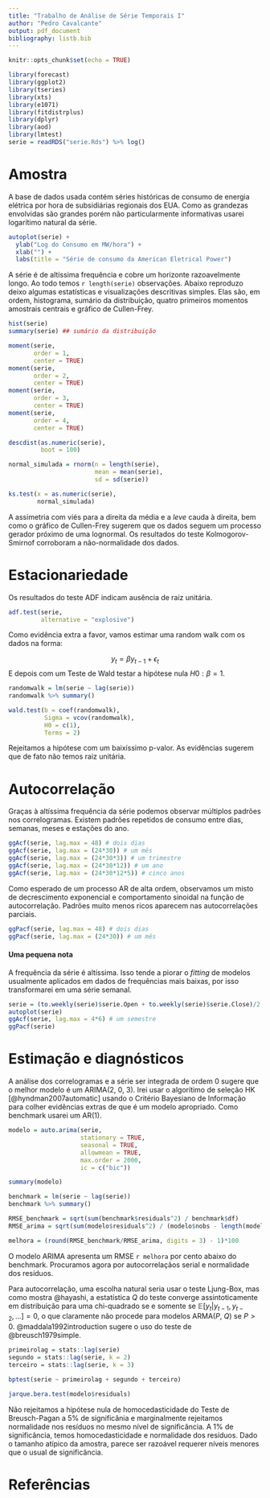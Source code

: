 ```yaml
---
title: "Trabalho de Análise de Série Temporais I"
author: "Pedro Cavalcante"
output: pdf_document
bibliography: listb.bib
---
```


```r
knitr::opts_chunk$set(echo = TRUE)

library(forecast)
library(ggplot2)
library(tseries)
library(xts)
library(e1071)
library(fitdistrplus)
library(dplyr)
library(aod)
library(lmtest)
serie = readRDS("serie.Rds") %>% log()
```

# Amostra

A base de dados usada contém séries históricas de consumo de energia elétrica por hora de subsidiárias regionais dos EUA. Como as grandezas envolvidas são grandes porém não particularmente informativas usarei logarítimo natural da série.

```R

autoplot(serie) +
  ylab("Log do Consumo em MW/hora") + 
  xlab("") +
  labs(title = "Série de consumo da American Eletrical Power")

```

A série é de altíssima frequência e cobre um horizonte razoavelmente longo. Ao todo temos ``r length(serie)`` observações. Abaixo reproduzo deixo algumas estatísticas e visualizações descritivas simples. Elas são, em ordem, histograma, sumário da distribuição, quatro primeiros momentos amostrais centrais e gráfico de Cullen-Frey.

```R
hist(serie)
summary(serie) ## sumário da distribuição

moment(serie, 
       order = 1, 
       center = TRUE)
moment(serie, 
       order = 2, 
       center = TRUE)
moment(serie, 
       order = 3, 
       center = TRUE)
moment(serie, 
       order = 4, 
       center = TRUE)

descdist(as.numeric(serie),
         boot = 100)

normal_simulada = rnorm(n = length(serie), 
                        mean = mean(serie), 
                        sd = sd(serie))

ks.test(x = as.numeric(serie), 
        normal_simulada)
```

A assimetria com viés para a direita da média e a _leve_ cauda à direita, bem como o gráfico de Cullen-Frey sugerem que os dados seguem um processo gerador próximo de uma lognormal. Os resultados do teste Kolmogorov-Smirnof corroboram a não-normalidade dos dados.

# Estacionariedade

Os resultados do teste ADF indicam ausência de raiz unitária.

```R
adf.test(serie, 
         alternative = "explosive")
```

Como evidência extra a favor, vamos estimar uma random walk com os dados na forma:

$$y_t = \beta y_{t-1} + \epsilon_t $$
E depois com um Teste de Wald testar a hipótese nula $H0: \beta = 1$.

```R

randomwalk = lm(serie ~ lag(serie)) 
randomwalk %>% summary()

wald.test(b = coef(randomwalk),
          Sigma = vcov(randomwalk),
          H0 = c(1),
          Terms = 2)
```

Rejeitamos a hipótese com um baixíssimo p-valor. As evidências sugerem que de fato não temos raiz unitária.

# Autocorrelação

Graças à altíssima frequência da série podemos observar múltiplos padrões nos correlogramas. Existem padrões repetidos de consumo entre dias, semanas, meses e estações do ano. 

```R
ggAcf(serie, lag.max = 48) # dois dias
ggAcf(serie, lag.max = (24*30)) # um mês
ggAcf(serie, lag.max = (24*30*3)) # um trimestre
ggAcf(serie, lag.max = (24*30*12)) # um ano
ggAcf(serie, lag.max = (24*30*12*5)) # cinco anos
```

Como esperado de um processo AR de alta ordem, observamos um misto de decrescimento exponencial e comportamento sinoidal na função de autocorrelação. Padrões muito menos ricos aparecem nas autocorrelações parciais.

```R
ggPacf(serie, lag.max = 48) # dois dias
ggPacf(serie, lag.max = (24*30)) # um mês
```

#### Uma pequena nota

A frequência da série é altíssima. Isso tende a piorar o _fitting_ de modelos usualmente aplicados em dados de frequências mais baixas, por isso transformarei em uma série semanal.

```R
serie = (to.weekly(serie)$serie.Open + to.weekly(serie)$serie.Close)/2
autoplot(serie)
ggAcf(serie, lag.max = 4*6) # um semestre
ggPacf(serie)
```

# Estimação e diagnósticos

A análise dos correlogramas e a série ser integrada de ordem $0$ sugere que o melhor modelo é um ARIMA(2, 0, 3). Irei usar o algorítimo de seleção HK [@hyndman2007automatic] usando o Critério Bayesiano de Informação para colher evidências extras de que é um modelo apropriado. Como benchmark usarei um AR(1).

```R
modelo = auto.arima(serie,
                    stationary = TRUE,
                    seasonal = TRUE,
                    allowmean = TRUE,
                    max.order = 2000,
                    ic = c("bic"))

summary(modelo)

benchmark = lm(serie ~ lag(serie)) 
benchmark %>% summary()

RMSE_benchmark = sqrt(sum(benchmark$residuals^2) / benchmark$df)
RMSE_arima = sqrt(sum(modelo$residuals^2) / (modelo$nobs - length(modelo$coef)))

melhora = (round(RMSE_benchmark/RMSE_arima, digits = 3) - 1)*100

```

O modelo ARIMA apresenta um RMSE ``r melhora`` por cento abaixo do benchmark. Procuramos agora por autocorrelaçãos serial e normalidade dos resíduos.

Para autocorrelação, uma escolha natural seria usar o teste Ljung-Box, mas como mostra @hayashi, a estatística $Q$ do teste converge assintoticamente em distribuição para uma chi-quadrado se e somente se $\mathbb{E}[y_t | y_{t-1}, y_{t-2},...] = 0$, o que claramente não procede para modelos ARMA($P$, $Q$) se $P > 0$. @maddala1992introduction sugere o uso do teste de @breusch1979simple. 

```R
primeirolag = stats::lag(serie)
segundo = stats::lag(serie, k = 2)
terceiro = stats::lag(serie, k = 3)

bptest(serie ~ primeirolag + segundo + terceiro)

jarque.bera.test(modelo$residuals)
```

Não rejeitamos a hipótese nula de homocedasticidade do Teste de Breusch-Pagan a $5\%$ de significânia e marginalmente rejeitamos normalidade nos resíduos no mesmo nível de significância. A $1\%$ de significância, temos homocedasticidade e normalidade dos resíduos. Dado o tamanho atípico da amostra, parece ser razoável requerer níveis menores que o usual de significância.

# Referências
